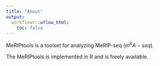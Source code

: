 ```yaml
---
title: "About"
output:
  workflowr::wflow_html:
    toc: false
---
```


MeRIPtools is a toolset for analyzing MeRIP-seq ($m^6A-seq$). 

The MeRIPtools is implemented in R and is freely available. 